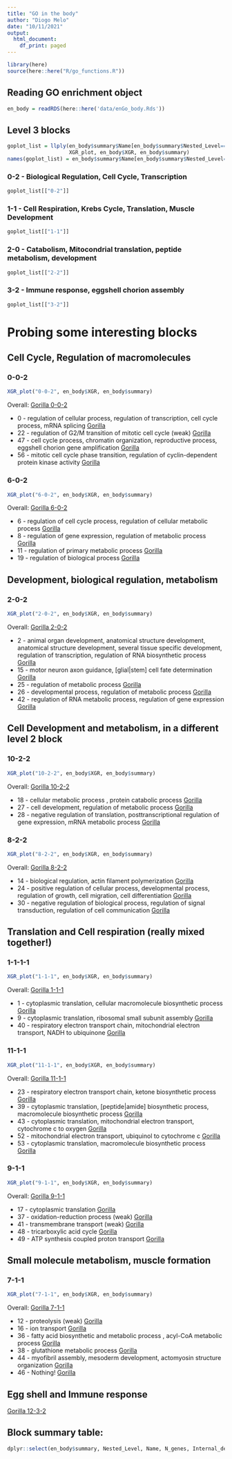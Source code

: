 ```yaml
---
title: "GO in the body"
author: "Diogo Melo"
date: "10/11/2021"
output:
  html_document:
    df_print: paged
---
```


```r
library(here)
source(here::here("R/go_functions.R"))
```

## Reading GO enrichment object

```r
en_body = readRDS(here::here('data/enGo_body.Rds'))
```

## Level 3 blocks

```r
goplot_list = llply(en_body$summary$Name[en_body$summary$Nested_Level==3],
                    XGR_plot, en_body$XGR, en_body$summary)
names(goplot_list) = en_body$summary$Name[en_body$summary$Nested_Level==3]
```


### 0-2 - Biological Regulation, Cell Cycle, Transcription

```r
goplot_list[["0-2"]]
```

### 1-1 - Cell Respiration, Krebs Cycle, Translation, Muscle Development

```r
goplot_list[["1-1"]]
```


### 2-0 - Catabolism, Mitocondrial translation, peptide metabolism, development

```r
goplot_list[["2-2"]]
```


### 3-2 - Immune response, eggshell chorion assembly

```r
goplot_list[["3-2"]]
```

# Probing some interesting blocks

## Cell Cycle, Regulation of macromolecules

### 0-0-2

```r
XGR_plot("0-0-2", en_body$XGR, en_body$summary)
```

Overall: [Gorilla 0-0-2](http://cbl-gorilla.cs.technion.ac.il/GOrilla/xap3p9z3/GOResults.html)

- 0 - 	regulation of cellular process, regulation of transcription, 	cell cycle process, mRNA splicing [Gorilla](http://cbl-gorilla.cs.technion.ac.il/GOrilla/32vjvy0u/GOResults.html)
- 22 - regulation of G2/M transition of mitotic cell cycle	(weak) [Gorilla](http://cbl-gorilla.cs.technion.ac.il/GOrilla/wuu5x4ok/GOResults.html)
- 47 - cell cycle process, chromatin organization, reproductive process, eggshell chorion gene amplification	[Gorilla](http://cbl-gorilla.cs.technion.ac.il/GOrilla/1h0wqbvq/GOResults.html)
- 56 - mitotic cell cycle phase transition, regulation of cyclin-dependent protein kinase activity	 [Gorilla](http://cbl-gorilla.cs.technion.ac.il/GOrilla/mzjfcnc0/GOResults.html)

### 6-0-2

```r
XGR_plot("6-0-2", en_body$XGR, en_body$summary)
```

Overall: [Gorilla 6-0-2](http://cbl-gorilla.cs.technion.ac.il/GOrilla/rrla70e6/GOResults.html)

- 6 -  regulation of cell cycle process, regulation of cellular metabolic process	 [Gorilla](http://cbl-gorilla.cs.technion.ac.il/GOrilla/q2mxghsn/GOResults.html)
- 8 - regulation of gene expression, regulation of metabolic process	 [Gorilla](http://cbl-gorilla.cs.technion.ac.il/GOrilla/87kclu7o/GOResults.html)
- 11 - regulation of primary metabolic process [Gorilla](http://cbl-gorilla.cs.technion.ac.il/GOrilla/sydqh61h/GOResults.html)
- 19 - regulation of biological process	 [Gorilla](http://cbl-gorilla.cs.technion.ac.il/GOrilla/gf2rn2if/GOResults.html)

## Development, biological regulation, metabolism

### 2-0-2

```r
XGR_plot("2-0-2", en_body$XGR, en_body$summary)
```

Overall: [Gorilla 2-0-2](http://cbl-gorilla.cs.technion.ac.il/GOrilla/3eempwzu/GOResults.html)

- 2 - animal organ development, anatomical structure development, anatomical structure development, several tissue specific development, regulation of transcription, regulation of RNA biosynthetic process		 [Gorilla](http://cbl-gorilla.cs.technion.ac.il/GOrilla/ssm2rcjf/GOResults.html)
- 15 - motor neuron axon guidance,	[glial|stem] cell fate determination	 [Gorilla](http://cbl-gorilla.cs.technion.ac.il/GOrilla/7ibrhev1/GOResults.html)
- 25 - regulation of metabolic process	 [Gorilla](http://cbl-gorilla.cs.technion.ac.il/GOrilla/s9p65yxi/GOResults.html)
- 26 - developmental process, regulation of metabolic process		 [Gorilla](http://cbl-gorilla.cs.technion.ac.il/GOrilla/dwtr3fai/GOResults.html)
- 42 - regulation of RNA metabolic process, regulation of gene expression [Gorilla](http://cbl-gorilla.cs.technion.ac.il/GOrilla/m1g9ks2e/GOResults.html)

## Cell Development and metabolism, in a different level 2 block

### 10-2-2

```r
XGR_plot("10-2-2", en_body$XGR, en_body$summary)
```

Overall: [Gorilla 10-2-2](http://cbl-gorilla.cs.technion.ac.il/GOrilla/te5drfp1/GOResults.html)

- 18 - cellular metabolic process	, protein catabolic process	[Gorilla](http://cbl-gorilla.cs.technion.ac.il/GOrilla/miwqjjg0/GOResults.html)
- 27 - cell development, regulation of metabolic process	 [Gorilla](http://cbl-gorilla.cs.technion.ac.il/GOrilla/61wcq6uz/GOResults.html)
- 28 - negative regulation of translation, posttranscriptional regulation of gene expression, 	mRNA metabolic process	[Gorilla](http://cbl-gorilla.cs.technion.ac.il/GOrilla/5o9ewc3z/GOResults.html)

### 8-2-2

```r
XGR_plot("8-2-2", en_body$XGR, en_body$summary)
```

Overall: [Gorilla 8-2-2](http://cbl-gorilla.cs.technion.ac.il/GOrilla/6pcc6m6v/GOResults.html)

- 14 - biological regulation, actin filament polymerization	 [Gorilla](http://cbl-gorilla.cs.technion.ac.il/GOrilla/n9of4wk7/GOResults.html)
- 24 - positive regulation of cellular process, developmental process, regulation of growth, cell migration, cell differentiation	[Gorilla](http://cbl-gorilla.cs.technion.ac.il/GOrilla/xwn57knu/GOResults.html)
- 30 - negative regulation of biological process, regulation of signal transduction, regulation of cell communication	 [Gorilla](http://cbl-gorilla.cs.technion.ac.il/GOrilla/xqlpgtsa/GOResults.html)


## Translation and Cell respiration (really mixed together!)

### 1-1-1-1

```r
XGR_plot("1-1-1", en_body$XGR, en_body$summary)
```


Overall: [Gorilla 1-1-1](http://cbl-gorilla.cs.technion.ac.il/GOrilla/ey17qxn8/GOResults.html)

- 1 - cytoplasmic translation, cellular macromolecule biosynthetic process	 [Gorilla](http://cbl-gorilla.cs.technion.ac.il/GOrilla/idmp5x5m/GOResults.html)
- 9 - cytoplasmic translation, ribosomal small subunit assembly	 [Gorilla](http://cbl-gorilla.cs.technion.ac.il/GOrilla/h5nmmy46/GOResults.html)
- 40 - respiratory electron transport chain, mitochondrial electron transport, NADH to ubiquinone	 [Gorilla](http://cbl-gorilla.cs.technion.ac.il/GOrilla/1mdswiq9/GOResults.html)

### 11-1-1

```r
XGR_plot("11-1-1", en_body$XGR, en_body$summary)
```


Overall: [Gorilla 11-1-1](http://cbl-gorilla.cs.technion.ac.il/GOrilla/rccwxyys/GOResults.html)


- 23 - respiratory electron transport chain, ketone biosynthetic process [Gorilla](http://cbl-gorilla.cs.technion.ac.il/GOrilla/xp4d2lnl/GOResults.html)
- 39 - cytoplasmic translation, [peptide|amide] biosynthetic process, macromolecule biosynthetic process	 [Gorilla](http://cbl-gorilla.cs.technion.ac.il/GOrilla/p8ybwoat/GOResults.html)
- 43 - cytoplasmic translation, mitochondrial electron transport, cytochrome c to oxygen		 [Gorilla](http://cbl-gorilla.cs.technion.ac.il/GOrilla/klmykieh/GOResults.html)
- 52 - mitochondrial electron transport, ubiquinol to cytochrome c	[Gorilla](http://cbl-gorilla.cs.technion.ac.il/GOrilla/manqclby/GOResults.html)
- 53 - cytoplasmic translation, macromolecule biosynthetic process			[Gorilla](http://cbl-gorilla.cs.technion.ac.il/GOrilla/zlm70so1/GOResults.html)

### 9-1-1

```r
XGR_plot("9-1-1", en_body$XGR, en_body$summary)
```

Overall: [Gorilla 9-1-1](http://cbl-gorilla.cs.technion.ac.il/GOrilla/gzsczx66/GOResults.html)

- 17 - cytoplasmic translation	[Gorilla](http://cbl-gorilla.cs.technion.ac.il/GOrilla/32ims798/GOResults.html)
- 37 - oxidation-reduction process	(weak) [Gorilla](http://cbl-gorilla.cs.technion.ac.il/GOrilla/agq2y8mv/GOResults.html)
- 41 - transmembrane transport	(weak) [Gorilla](http://cbl-gorilla.cs.technion.ac.il/GOrilla/unvjurct/GOResults.html)
- 48 - tricarboxylic acid cycle	[Gorilla](http://cbl-gorilla.cs.technion.ac.il/GOrilla/rxhkg0tb/GOResults.html)
- 49 - ATP synthesis coupled proton transport	[Gorilla](http://cbl-gorilla.cs.technion.ac.il/GOrilla/n5p5jmwx/GOResults.html)

## Small molecule metabolism, muscle formation

### 7-1-1

```r
XGR_plot("7-1-1", en_body$XGR, en_body$summary)
```

Overall: [Gorilla 7-1-1](http://cbl-gorilla.cs.technion.ac.il/GOrilla/gzsczx66/GOResults.html)

- 12 - proteolysis (weak) [Gorilla](http://cbl-gorilla.cs.technion.ac.il/GOrilla/41t5yezc/GOResults.html)
- 16 - ion transport [Gorilla](http://cbl-gorilla.cs.technion.ac.il/GOrilla/4x5s1p8a/GOResults.html)
- 36 - fatty acid biosynthetic and metabolic process	, acyl-CoA metabolic process	 [Gorilla](http://cbl-gorilla.cs.technion.ac.il/GOrilla/7yb8fuoc/GOResults.html)
- 38 - glutathione metabolic process		[Gorilla](http://cbl-gorilla.cs.technion.ac.il/GOrilla/1pjb0wwm/GOResults.html)
- 44 - myofibril assembly, mesoderm development,	actomyosin structure organization		[Gorilla](http://cbl-gorilla.cs.technion.ac.il/GOrilla/yi8wxjwr/GOResults.html)
- 46 - Nothing!	[Gorilla](http://cbl-gorilla.cs.technion.ac.il/GOrilla/wuybx2wf/GOResults.html)

## Egg shell and Immune response

[Gorilla 12-3-2](http://cbl-gorilla.cs.technion.ac.il/GOrilla/gigasneu/GOResults.html)

## Block summary table:

```r
dplyr::select(en_body$summary, Nested_Level, Name, N_genes, Internal_degree, Assortatitvity,  p.adjust, n_enrich)
```